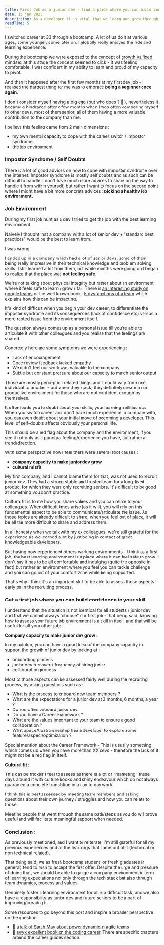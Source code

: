 ```yaml
---
title: First Job as a junior dev - find a place where you can build confidence
date: 13 jan 2021
description: As a developer it is vital that we learn and grow through our daily job. Finding/assessing a healthy environment might be trickier than it appears, here are some humble advices from my own short experience.
readTime: 5
---
```


I switched career at 33 through a bootcamp. A lot of us do it at various ages, some younger, some later on. I globally really enjoyed the ride and learning experience.

During the bootcamp we were exposed to the concept of [growth vs fixed mindset](https://fs.blog/2015/03/carol-dweck-mindset/), at this stage the concept seemed to click - it was feeling comfortable, I was confident in my ability to learn and proud of my capacity to pivot.

And then it happened after the first few months at my first dev job - I realised the hardest thing for me was to embrace **being a beginner once again**.

I don't consider myself having a big ego (but who does ? 🤔 ), nevertheless it became a hindrance after a few months when I was often comparing myself to other devs, most of them senior, all of them having a more valuable contribution to the company than me.

I believe this feeling came from 2 main dimensions :

- my own mental capacity to cope with the career switch / impostor syndrome
- the job environment

### Impostor Syndrome / Self Doubts

There is a lot of [good advices](https://www.codingdojo.com/blog/programmer-imposter-syndrome) on how to cope with impostor syndrome over the internet.
Impostor syndrome is mostly self doubts and as such can be difficult to handle.
I don't have much more advices to share on the way to handle it from within yourself, but rather I want to focus on the second point where I might have a bit more concrete advices : **picking a healthy job environment.**

### Job Environment

During my first job hunt as a dev I tried to get the job with the best learning environment.

Naively I thought that a company with a lot of senior dev + "standard best practices" would be the best to learn from.

I was wrong.

I ended up in a company which had a lot of senior devs, some of them being really impressive in their technical knowledge and problem solving skills.  I still learned a lot from them, but while months were going on I began to realize that the place was **not feeling safe**.

We're not talking about physical integrity but rather about an environment where it feels safe to learn / grow / fail. There is [an interesting study on google teams](https://rework.withgoogle.com/blog/five-keys-to-a-successful-google-team/) or the well known book : [5 dysfunctions of a team](https://www.goodreads.com/book/show/21343.The_Five_Dysfunctions_of_a_Team) which explains how this can be impacting.

It's kind of difficult when you begin your dev career, to differentiate the impostor syndrome and its consequences (lack of confidence etc) versus a more rooted issue from the environment itself.

The question always comes up as a personal issue till you're able to articulate it with other colleagues and you realise that the feelings are shared.

Concretely here are some symptoms we were experiencing :

- Lack of encouragement
- Code review feedback lacked empathy
- We didn't feel our work was valuable to the company
- Subtle but constant pressure about our capacity to match senior output

Those are mostly perception related things and it could vary from one individual to another - but when they stack, they definitely create a non productive environment for those who are not confident enough by themselves.

It often leads you to doubt about your skills, your learning abilities etc. When you switch career and don't have much experience to compare with, you can even doubt about your initial move of becoming a developer.
This level of self-doubts affects obviously your personal life.

This should be a red flag about the company and the environment, if you see it not only as a punctual feeling/experience you have, but rather a trend/direction.

With some perspective now I feel there were several root causes :

- **company capacity to make junior dev grow**
- **cultural misfit**

My first company, and I cannot blame them for that, was not used to recruit junior dev. They had a strong stable and trusted team for a long-lived product for which they were only recruiting seniors. It's difficult to be good at something you don't practice.

Cultural fit is to me how you share values and you can relate to your colleagues. When difficult times arise (as it will), you will rely on this fundamental aspect to be able to communicate/articulate the issue. As those topics are already difficult to share, when you feel out of place, it will be all the more difficult to share and address them.

In all honesty when we talk with my ex colleagues, we're still grateful for the experience as we learned a lot by just being in contact of great knowledgeable developers.

But having now experienced others working environments - I think as a first job, the best learning environment is a place where it can feel safe to grow.  I don't say it has to be all comfortable and indulging (quite the opposite in fact) but rather an environment where you feel  you can tackle challenge and you can go out of your comfort zone while being supported.

That's why I think it's an important skill to be able to assess those aspects early on in the recruiting process.


### Get a first job where you can build confidence in your skill

I understand that the situation is not identical for all students / junior dev and that we cannot always "choose" our first job - that being said, knowing how to assess your future job environment is a skill in itself, and that will be useful for all your other jobs.

**Company capacity to make junior dev grow :**

In my opinion, you can have a good idea of the company capacity to support the growth of junior dev by looking at :

- onboarding process
- junior dev turnover / frequency of hiring junior
- collaboration process

Most of those aspects can be assessed fairly well during the recruiting process, by asking questions such as :

- What is the process to onboard new team members ?
- What are the expectations for a junior dev at 3 months, 6 months, a year ?
- Do you often onboard junior dev
- Do you have a Career Framework ?
- What are the values important to your team to ensure a  good collaboration ?
- What space/trust/ownership has a developer to explore some feature/aspect/optimization ?

Special mention about the Career Framework - This is usually something which comes up when you have more than XX devs - therefore the lack of it might not be a red flag in itself.

**Cultural fit :**

This can be trickier I feel to assess as there is a lot of "marketing" these days around it with culture books and shiny endeavour which do not always guarantee a concrete translation in a day to day work.

I think this is best assessed by meeting team members and asking questions about their own journey / struggles and how you can relate to those.

Meeting people that went through the same path/steps as you do will prove useful and will facilitate meaningful support when needed.



### Conclusion  :

As previously mentioned, and I want to reiterate, I'm still grateful for all my previous experiences and all the learnings that came out of it (technical or non technical related).

That being said, we as fresh bootcamp student (or fresh graduates in general) tend to rush to accept the first offer. Despite the urge and pressure of doing that, we should be able to gauge a company environment in term of learning expectations not only through the tech stack but also through team dynamics, process and values.

Genuinely foster a learning environment for all is a difficult task,  and we also have a responsibility as junior dev and future seniors to be a part of improving/creating it.

Some resources to go beyond this post and inspire a broader perspective on the question

- 🎥 [a talk of Sarah May about power dynamic in agile teams](https://www.youtube.com/watch?v=YL-6RCTywbc)
- 📖 [swyx excellent book on the coding career](https://www.learninpublic.org/#learn-more). There are specific chapters around the career guides section.